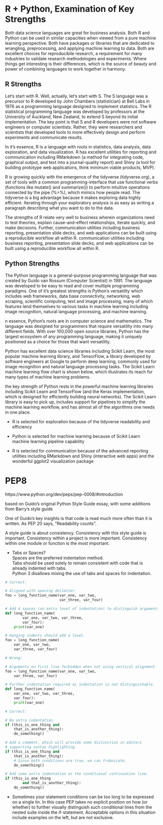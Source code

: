 # R + Python, Examination of Key Strengths

Both data science languages are great for business analysis. Both R and Python can be used in similar capacities when viewed from a pure machine learning perspective. Both have packages or libraries that are dedicated to wrangling, preprocessing, and applying machine learning to data. Both are excellent choices for reproducibile research, a requirement for many industries to validate research methodologies and experiments. Where things get interesting is their differences, which is the source of beauty and power of combining languages to work together in harmony.


## R Strengths

Let’s start with R. Well, actually, let’s start with S. The S language was a precursor to R developed by John Chambers (statistician) at Bell Labs in 1976 as a programming language designed to implement statistics. The R statistical programming language was developed by professors at the University of Auckland, New Zealand, to extend S beyond its initial implementation. The key point is that S and R developers were not software engineers or computer scientists. Rather, they were researchers and scientists that developed tools to more effectively design and perform experiments and communicate results.

In it’s essence, R is a language with roots in statistics, data analysis, data exploration, and data visualization. R has excellent utilities for reporting and communication including RMarkdown (a method for integrating code, graphical output, and text into a journal-quality report) and Shiny (a tool for building prototype web applications, think minimum viable products, MVP).

R is growing quickly with the emergence of the tidyverse (tidyverse.org), a set of tools with a common programming-interface that use functional verbs (functions like mutate() and summarize()) to perform intuitive operations connected by the pipe (%>%), which mimics how people read. The tidyverse is a big advantage because it makes exploring data highly efficient. Iterating through your exploratory analysis is as easy as writing a paragraph describing what you want to do to the data.

The strengths of R relate very well to business wherein organizations need to test theories, explain cause-and-effect relationships, iterate quickly, and make decisions. Further, communication utilities including business reporting, presentation slide decks, and web applications can be built using a reproducible workflow all within R.
communication utilities including business reporting, presentation slide decks, and web applications can be built using a reproducible workflow all within R.

## Python Strengths

The Python language is a general-purpose programming language that was created by Guido van Rossum (Computer Scientist) in 1991. The language was developed to be easy to read and cover multiple programming paradigms. One of it’s greatest strengths is Python’s versatility which includes web frameworks, data base connectivity, networking, web scraping, scientific computing, text and image processing, many of which features lend themselves to various tasks in machine learning including image recognition, natural language processing, and machine learning.

n essence, Python’s roots are in computer science and mathematics. The language was designed for programmers that require versatility into many different fields. With over 100,000 open source libraries, Python has the largest ecosystem of any programming language, making it uniquely positioned as a choice for those that want versatility.

Python has excellent data science libraries including Scikit Learn, the most popular machine learning library, and TensorFlow, a library developed by software engineers at Google to perform deep learning, commonly used for image recognition and natural language processing tasks. The Scikit Learn machine learning flow chart is shown below, which illustrates its reach for many types of machine learning problems.

 the key strength of Python rests in the powerful machine learning libraries including Scikit Learn and TensorFlow (and the Keras implementation, which is designed for efficiently building neural networks). The Scikit Learn library is easy to pick up, includes support for pipelines to simplify the machine learning workflow, and has almost all of the algorithms one needs in one place.
 
 
 

- R is selected for exploration because of the tidyverse readability and efficiency

 - Python is selected for machine learning because of Scikit Learn machine learning pipeline capability

 - R is selected for communication because of the advanced reporting utilities including RMarkdown and Shiny (interactive web apps) and the wonderful ggplot2 visualization package




# PEP8

https://www.python.org/dev/peps/pep-0008/#introduction

based on Guido's original Python Style Guide essay, with some additions from Barry's style guide

One of Guido's key insights is that code is read much more often than it is written. As PEP 20 says, "Readability counts".

A style guide is about consistency. Consistency with this style guide is important. Consistency within a project is more important. Consistency within one module or function is the most important.

- Tabs or Spaces?  
Spaces are the preferred indentation method.  
Tabs should be used solely to remain consistent with code that is already indented with tabs.  
Python 3 disallows mixing the use of tabs and spaces for indentation.

<div class = "row">
<div class = "col-md-6">
<div class = "python">

```python
# Correct:

# Aligned with opening delimiter.
foo = long_function_name(var_one, var_two,
                         var_three, var_four)

# Add 4 spaces (an extra level of indentation) to distinguish arguments from the rest.
def long_function_name(
        var_one, var_two, var_three,
        var_four):
    print(var_one)

# Hanging indents should add a level.
foo = long_function_name(
    var_one, var_two,
    var_three, var_four)
```

</div>
</div>
<div class = "col-md-6">
<div class = "python">

```python
# Wrong:

# Arguments on first line forbidden when not using vertical alignment.
foo = long_function_name(var_one, var_two,
    var_three, var_four)

# Further indentation required as indentation is not distinguishable.
def long_function_name(
    var_one, var_two, var_three,
    var_four):
    print(var_one)


```

</div>
</div>
</div>



<div class = "row">
<div class = "col-md-6">
<div class = "python">

```python
# Correct:

# No extra indentation.
if (this_is_one_thing and
    that_is_another_thing):
    do_something()

# Add a comment, which will provide some distinction in editors
# supporting syntax highlighting.
if (this_is_one_thing and
    that_is_another_thing):
    # Since both conditions are true, we can frobnicate.
    do_something()

# Add some extra indentation on the conditional continuation line.
if (this_is_one_thing
        and that_is_another_thing):
    do_something()
```

</div>
</div>
<div class = "col-md-6">

- Sometimes your statement conditions can be too long to be expressed on a single lin. In this case PEP takes no explicit position on how (or whether) to further visually distinguish such conditional lines from the nested suite inside the if-statement. Acceptable options in this situation include examples on the left, but are not exclusive.
</div>
</div>






